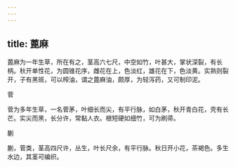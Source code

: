 ```yaml
---
---
---
```

title: 蓖麻
---



蓖麻为一年生草，所在有之，茎高六七尺，中空如竹，叶甚大，掌状深裂，有长柄。秋开单性花，为圆锥花序，雌花在上，色淡红，雄花在下，色淡黄。实熟则裂开，子有黑斑，可以榨油，谓之蓖麻油，颇厚，为轻泻药，又可制印泥。

菅

菅为多年生草，一名菅茅，叶细长而尖，有平行脉，如白茅，秋开青白花，壳有长芒。实尖而黑，长分许，常黏人衣。根短硬如细竹，可为刷帚。

蒯

蒯，菅类，茎高四尺许，丛生，叶长尺余，有平行脉。秋日开小花，茶褐色。多生水边，其茎可编织。